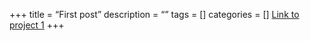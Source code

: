 +++
title = "First post"
description = ""
tags = []
categories = []
[Link to project 1](/project1/)
+++
